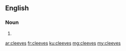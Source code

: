 ==English==

===Noun===
{{head|en|noun plural form}}

# {{plural of|cleeve|lang=en}}

[[ar:cleeves]]
[[fr:cleeves]]
[[ku:cleeves]]
[[mg:cleeves]]
[[my:cleeves]]